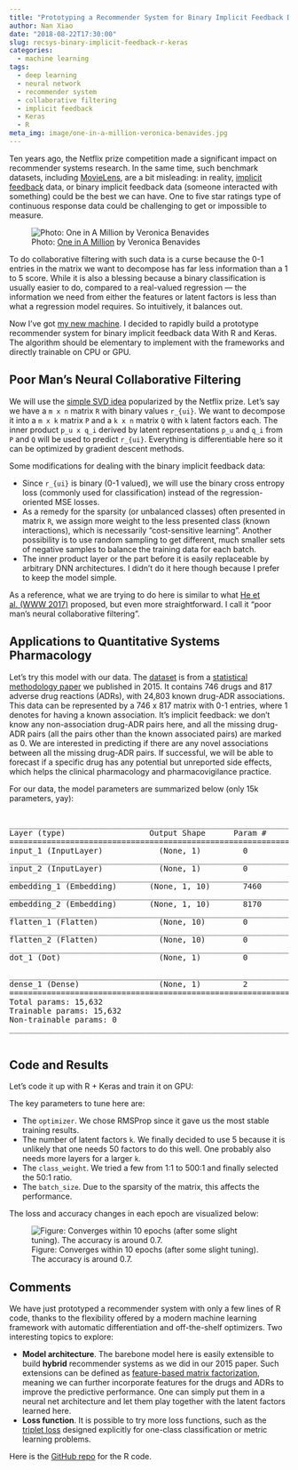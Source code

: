 ```yaml
---
title: "Prototyping a Recommender System for Binary Implicit Feedback Data with R and Keras"
author: Nan Xiao
date: "2018-08-22T17:30:00"
slug: recsys-binary-implicit-feedback-r-keras
categories:
  - machine learning
tags:
  - deep learning
  - neural network
  - recommender system
  - collaborative filtering
  - implicit feedback
  - Keras
  - R
meta_img: image/one-in-a-million-veronica-benavides.jpg
---
```


Ten years ago, the Netflix prize competition made a significant impact on recommender systems research. In the same time, such benchmark datasets, including [MovieLens](https://grouplens.org/datasets/movielens/), are a bit misleading: in reality, [implicit feedback](http://yifanhu.net/PUB/cf.pdf) data, or binary implicit feedback data (someone interacted with something) could be the best we can have. One to five star ratings type of continuous response data could be challenging to get or impossible to measure.

![Photo: [One in A Million](https://unsplash.com/photos/W6NGECt_yE4) by Veronica Benavides](/image/one-in-a-million-veronica-benavides.jpg)

To do collaborative filtering with such data is a curse because the 0-1 entries in the matrix we want to decompose has far less information than a 1 to 5 score. While it is also a blessing because a binary classification is usually easier to do, compared to a real-valued regression --- the information we need from either the features or latent factors is less than what a regression model requires. So intuitively, it balances out.

Now I've got [my new machine](https://nanx.me/blog/post/building-my-first-deep-learning-machine/). I decided to rapidly build a prototype recommender system for binary implicit feedback data With R and Keras. The algorithm should be elementary to implement with the frameworks and directly trainable on CPU or GPU.

## Poor Man's Neural Collaborative Filtering

We will use the [simple SVD idea](https://www.netflixprize.com/assets/ProgressPrize2008_BellKor.pdf) popularized by the Netflix prize. Let's say we have a `m x n` matrix `R` with binary values `r_{ui}`. We want to decompose it into a `m x k` matrix `P` and a `k x n` matrix `Q` with `k` latent factors each. The inner product `p_u x q_i` derived by latent representations `p_u` and `q_i` from `P` and `Q` will be used to predict `r_{ui}`. Everything is differentiable here so it can be optimized by gradient descent methods.

Some modifications for dealing with the binary implicit feedback data:

- Since `r_{ui}` is binary (0-1 valued), we will use the binary cross entropy loss (commonly used for classification) instead of the regression-oriented MSE losses.
- As a remedy for the sparsity (or unbalanced classes) often presented in matrix `R`, we assign more weight to the less presented class (known interactions), which is necessarily "cost-sensitive learning". Another possibility is to use random sampling to get different, much smaller sets of negative samples to balance the training data for each batch.
- The inner product layer or the part before it is easily replaceable by arbitrary DNN architectures. I didn't do it here though because I prefer to keep the model simple.

As a reference, what we are trying to do here is similar to what [He et al. (WWW 2017)](https://dl.acm.org/citation.cfm?id=3052569) proposed, but even more straightforward. I call it "poor man's neural collaborative filtering".

## Applications to Quantitative Systems Pharmacology

Let's try this model with our data. The [dataset](https://github.com/nanxstats/MEF) is from a [statistical methodology paper](https://doi.org/10.1002/psp4.12002) we published in 2015. It contains 746 drugs and 817 adverse drug reactions (ADRs), with 24,803 known drug-ADR associations. This data can be represented by a 746 x 817 matrix with 0-1 entries, where 1 denotes for having a known association. It's implicit feedback: we don't know any non-association drug-ADR pairs here, and all the missing drug-ADR pairs (all the pairs other than the known associated pairs) are marked as 0. We are interested in predicting if there are any novel associations between all the missing drug-ADR pairs. If successful, we will be able to forecast if a specific drug has any potential but unreported side effects, which helps the clinical pharmacology and pharmacovigilance practice.

For our data, the model parameters are summarized below (only 15k parameters, yay):

<pre><output>
_______________________________________________________________________________
Layer (type)                  Output Shape      Param #     Connected to
===============================================================================
input_1 (InputLayer)            (None, 1)         0
_______________________________________________________________________________
input_2 (InputLayer)            (None, 1)         0
_______________________________________________________________________________
embedding_1 (Embedding)       (None, 1, 10)       7460      input_1[0][0]
_______________________________________________________________________________
embedding_2 (Embedding)       (None, 1, 10)       8170      input_2[0][0]
_______________________________________________________________________________
flatten_1 (Flatten)             (None, 10)        0         embedding_1[0][0]
_______________________________________________________________________________
flatten_2 (Flatten)             (None, 10)        0         embedding_2[0][0]
_______________________________________________________________________________
dot_1 (Dot)                     (None, 1)         0         flatten_1[0][0]
                                                            flatten_2[0][0]
_______________________________________________________________________________
dense_1 (Dense)                 (None, 1)         2         dot_1[0][0]
===============================================================================
Total params: 15,632
Trainable params: 15,632
Non-trainable params: 0
_______________________________________________________________________________

</output></pre>

## Code and Results

Let's code it up with R + Keras and train it on GPU:

<script src="https://gist.github.com/nanxstats/9a958fcd8c5a348a00116128afd7758f.js"></script>

The key parameters to tune here are:

- The `optimizer`. We chose RMSProp since it gave us the most stable training results.
- The number of latent factors `k`. We finally decided to use 5 because it is unlikely that one needs 50 factors to do this well. One probably also needs more layers for a larger `k`.
- The `class_weight`. We tried a few from 1:1 to 500:1 and finally selected the 50:1 ratio.
- The `batch_size`. Due to the sparsity of the matrix, this affects the performance.

The loss and accuracy changes in each epoch are visualized below:

![Figure: Converges within 10 epochs (after some slight tuning). The accuracy is around 0.7.](/image/r-keras-recsys-loss-accuracy.png)

## Comments

We have just prototyped a recommender system with only a few lines of R code, thanks to the flexibility offered by a modern machine learning framework with automatic differentiation and off-the-shelf optimizers. Two interesting topics to explore:

- **Model architecture**. The barebone model here is easily extensible to build **hybrid** recommender systems as we did in our 2015 paper. Such extensions can be defined as [feature-based matrix factorization](http://www.jmlr.org/papers/volume13/chen12a/chen12a.pdf), meaning we can further incorporate features for the drugs and ADRs to improve the predictive performance. One can simply put them in a neural net architecture and let them play together with the latent factors learned here.
- **Loss function**. It is possible to try more loss functions, such as the [triplet loss](https://github.com/maciejkula/triplet_recommendations_keras) designed explicitly for one-class classification or metric learning problems.

Here is the [GitHub repo](https://github.com/nanxstats/deep-learning-recipes) for the R code.
